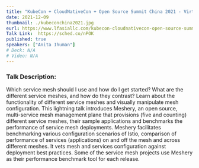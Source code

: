 ```yaml
---
title: "KubeCon + CloudNativeCon + Open Source Summit China 2021 - Virtual"
date: 2021-12-09
thumbnail: ./kubeconchina2021.jpg
eurl: https://www.lfasiallc.com/kubecon-cloudnativecon-open-source-summit-china/ 
Talk Link:  https://sched.co/nPOK
published: true
speakers: ["Anita Ihuman"]
# Deck: N/A
# Video: N/A
---
```


### Talk Description:
Which service mesh should I use and how do I get started? What are the different service meshes, and how do they contrast? 
Learn about the functionality of different service meshes and visually manipulate mesh configuration. This lightning talk introduces Meshery, an open source, multi-service mesh management plane that provisions
(five and counting) different service meshes, their sample applications and benchmarks the performance of service mesh deployments. Meshery facilitates benchmarking various configuration scenarios of Istio,
comparison of performance of services (applications) on and off the mesh and across different meshes. It vets mesh and services configuration against deployment best practices. 
Some of the service mesh projects use Meshery as their performance benchmark tool for each release.